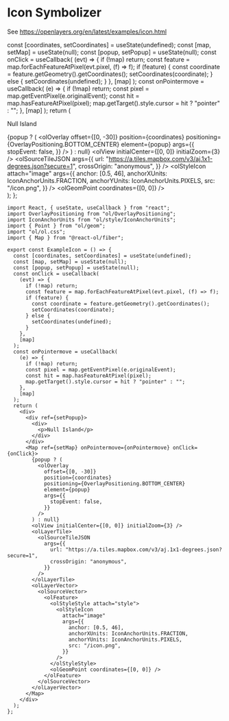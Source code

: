 # Icon Symbolizer

See https://openlayers.org/en/latest/examples/icon.html


  const [coordinates, setCoordinates] = useState(undefined);
  const [map, setMap] = useState(null);
  const [popup, setPopup] = useState(null);
  const onClick = useCallback(
    (evt) => {
      if (!map) return;
      const feature = map.forEachFeatureAtPixel(evt.pixel, (f) => f);
      if (feature) {
        const coordinate = feature.getGeometry().getCoordinates();
        setCoordinates(coordinate);
      } else {
        setCoordinates(undefined);
      }
    },
    [map]
  );
  const onPointermove = useCallback(
    (e) => {
      if (!map) return;
      const pixel = map.getEventPixel(e.originalEvent);
      const hit = map.hasFeatureAtPixel(pixel);
      map.getTarget().style.cursor = hit ? "pointer" : "";
    },
    [map]
  );
  return (
    <div>
      <div ref={setPopup}>
        <div className="px-4 py-2 rounded-lg border border-gray-500 bg-white">
          <p>Null Island</p>
        </div>
      </div>
      <Map
        className="rounded-xl overflow-hidden mt-4"
        ref={setMap}
        onPointermove={onPointermove}
        onClick={onClick}
      >
        {popup ? (
          <olOverlay
            offset={[0, -30]}
            position={coordinates}
            positioning={OverlayPositioning.BOTTOM_CENTER}
            element={popup}
            args={{
              stopEvent: false,
            }}
          />
        ) : null}
        <olView initialCenter={[0, 0]} initialZoom={3} />
        <olLayerTile>
          <olSourceTileJSON
            args={{
              url: "https://a.tiles.mapbox.com/v3/aj.1x1-degrees.json?secure=1",
              crossOrigin: "anonymous",
            }}
          />
        </olLayerTile>
        <olLayerVector>
          <olSourceVector>
            <olFeature>
              <olStyleStyle attach="style">
                <olStyleIcon
                  attach="image"
                  args={{
                    anchor: [0.5, 46],
                    anchorXUnits: IconAnchorUnits.FRACTION,
                    anchorYUnits: IconAnchorUnits.PIXELS,
                    src: "/icon.png",
                  }}
                />
              </olStyleStyle>
              <olGeomPoint coordinates={[0, 0]} />
            </olFeature>
          </olSourceVector>
        </olLayerVector>
      </Map>
    </div>
  );
};

<ExampleIcon />

```tsx
import React, { useState, useCallback } from "react";
import OverlayPositioning from "ol/OverlayPositioning";
import IconAnchorUnits from "ol/style/IconAnchorUnits";
import { Point } from "ol/geom";
import "ol/ol.css";
import { Map } from "@react-ol/fiber";

export const ExampleIcon = () => {
  const [coordinates, setCoordinates] = useState(undefined);
  const [map, setMap] = useState(null);
  const [popup, setPopup] = useState(null);
  const onClick = useCallback(
    (evt) => {
      if (!map) return;
      const feature = map.forEachFeatureAtPixel(evt.pixel, (f) => f);
      if (feature) {
        const coordinate = feature.getGeometry().getCoordinates();
        setCoordinates(coordinate);
      } else {
        setCoordinates(undefined);
      }
    },
    [map]
  );
  const onPointermove = useCallback(
    (e) => {
      if (!map) return;
      const pixel = map.getEventPixel(e.originalEvent);
      const hit = map.hasFeatureAtPixel(pixel);
      map.getTarget().style.cursor = hit ? "pointer" : "";
    },
    [map]
  );
  return (
    <div>
      <div ref={setPopup}>
        <div>
          <p>Null Island</p>
        </div>
      </div>
      <Map ref={setMap} onPointermove={onPointermove} onClick={onClick}>
        {popup ? (
          <olOverlay
            offset={[0, -30]}
            position={coordinates}
            positioning={OverlayPositioning.BOTTOM_CENTER}
            element={popup}
            args={{
              stopEvent: false,
            }}
          />
        ) : null}
        <olView initialCenter={[0, 0]} initialZoom={3} />
        <olLayerTile>
          <olSourceTileJSON
            args={{
              url: "https://a.tiles.mapbox.com/v3/aj.1x1-degrees.json?secure=1",
              crossOrigin: "anonymous",
            }}
          />
        </olLayerTile>
        <olLayerVector>
          <olSourceVector>
            <olFeature>
              <olStyleStyle attach="style">
                <olStyleIcon
                  attach="image"
                  args={{
                    anchor: [0.5, 46],
                    anchorXUnits: IconAnchorUnits.FRACTION,
                    anchorYUnits: IconAnchorUnits.PIXELS,
                    src: "/icon.png",
                  }}
                />
              </olStyleStyle>
              <olGeomPoint coordinates={[0, 0]} />
            </olFeature>
          </olSourceVector>
        </olLayerVector>
      </Map>
    </div>
  );
};
```
